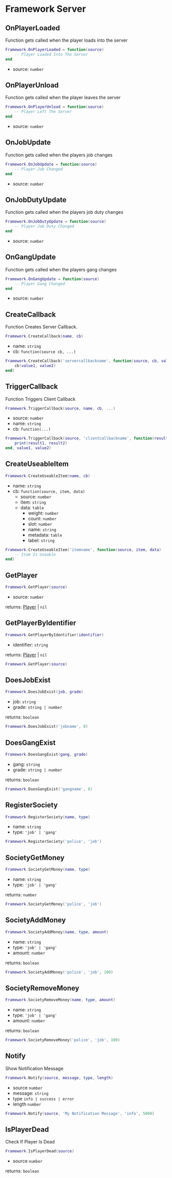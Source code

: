# Framework Server

## OnPlayerLoaded

Function gets called when the player loads into the server

```lua
Framework.OnPlayerLoaded = function(source)
    -- Player Loaded Into The Server
end
```
- source: `number`

## OnPlayerUnload

Function gets called when the player leaves the server

```lua
Framework.OnPlayerUnload = function(source)
    -- Player Left The Server
end
```

- source: `number`

## OnJobUpdate

Function gets called when the players job changes

```lua
Framework.OnJobUpdate = function(source)
    -- Player Job Changed
end
```

- source: `number`

## OnJobDutyUpdate

Function gets called when the players job duty changes

```lua
Framework.OnJobDutyUpdate = function(source)
    -- Player Job Duty Changed
end
```

- source: `number`

## OnGangUpdate

Function gets called when the players gang changes

```lua
Framework.OnGangUpdate = function(source)
    -- Player Gang Changed
end
```

- source: `number`

## CreateCallback

Function Creates Server Callback.

```lua
Framework.CreateCallback(name, cb)
```

- name: `string`
- cb: `function(source cb, ...)`

```lua
Framework.CreateCallback('servercallbackname', function(source, cb, value1, value2)
    cb(value1, value2)
end)
```

## TriggerCallback

Function Triggers Client Callback

```lua
Framework.TriggerCallback(source, name, cb, ...)
```

- source: `number`
- name: `string`
- cb: `function(...)`

```lua
Framework.TriggerCallback(source, 'clientcallbackname', function(result1, result2)
    print(result1, result2)
end, value1, value2)
```

## CreateUseableItem

```lua
Framework.CreateUseableItem(name, cb)
```

- name: `string`
- cb: `function(source, item, data)`
    - source: `number`
    - item: `string`
    - data: `table`
        - weight: `number`
        - count: `number`
        - slot: `number`
        - name: `string`
        - metadata: `table`
        - label: `string`

```lua
Framework.CreateUseableItem('itemname', function(source, item, data)
    -- Item Is Useable
end)
```

## GetPlayer

```lua
Framework.GetPlayer(source)
```

- source: `number`

returns: [Player](/bridge/framework/player) | `nil`

## GetPlayerByIdentifier

```lua
Framework.GetPlayerByIdentifier(identifier)
```

- identifier: `string`

returns: [Player](/bridge/framework/player) | `nil`

```lua
Framework.GetPlayer(source)
```

## DoesJobExist

```lua
Framework.DoesJobExist(job, grade)
```

- job: `string`
- grade: `string | number`

returns: `boolean`

```lua
Framework.DoesJobExist('jobname', 0)
```

## DoesGangExist

```lua
Framework.DoesGangExist(gang, grade)
```

- gang: `string`
- grade: `string | number`

returns: `boolean`

```lua
Framework.DoesGangExist('gangname', 0)
```

## RegisterSociety

```lua
Framework.RegisterSociety(name, type)
```

- name: `string`
- type: `'job' | 'gang'`

```lua
Framework.RegisterSociety('police', 'job')
```

## SocietyGetMoney

```lua
Framework.SocietyGetMoney(name, type)
```

- name: `string`
- type: `'job' | 'gang'`

returns: `number`

```lua
Framework.SocietyGetMoney('police', 'job')
```

## SocietyAddMoney

```lua
Framework.SocietyAddMoney(name, type, amount)
```

- name: `string`
- type: `'job' | 'gang'`
- amount: `number`

returns: `boolean`

```lua
Framework.SocietyAddMoney('police', 'job', 100)
```

## SocietyRemoveMoney

```lua
Framework.SocietyRemoveMoney(name, type, amount)
```

- name: `string`
- type: `'job' | 'gang'`
- amount: `number`

returns: `boolean`

```lua
Framework.SocietyRemoveMoney('police', 'job', 100)
```

## Notify

Show Notification Message

```lua
Framework.Notify(source, message, type, length)
```

- source `number`
- message: `string`
- type `info | success | error`
- length `number`

```lua
Framework.Notify(source, 'My Notification Message', 'info', 5000)
```

## IsPlayerDead

Check If Player Is Dead

```lua
Framework.IsPlayerDead(source)
```

- source `number`

returns: `boolean`